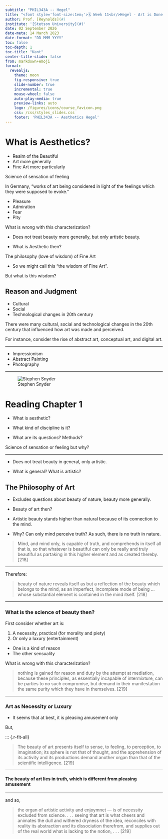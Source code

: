 ```yaml
---
subtitle: "PHIL343A -- Hegel"
title: "<font style='font-size:1em;'>🗓️ Week 11<br/>Hegel - Art is Done</font>"
author: Prof. [Reynolds](#)
institute: '[Stetson University](#)'
date: 02 September 2026
date-meta: 14 March 2023
date-format: "DD MMM YYYY"
toc: false
toc-depth: 1
toc-title: "Kant"
center-title-slide: false
from: markdown+emoji
format:
  revealjs:
    theme: moon
    fig-responsive: true
    slide-number: true
    incremental: true
    mouse-wheel: false
    auto-play-media: true
    preview-links: auto
    logo: /figures/icons/course_favicon.png
    css: /css/styles_slides.css
    footer: 'PHIL343A -- Aesthetics Hegel'
---
```


# What is Aesthetics?

* Realm of the Beautiful
* Art more generally
* Fine Art more particularly

::: {.notes}

Science of sensation of feeling

In Germany, "works of art being considered in light of the feelings which they were supposed to evoke."

* Pleasure
* Admiration
* Fear
* Pity

What is wrong with this characterization?

* Does not treat beauty more generally, but only artistic beauty.

* What is Aesthetic then?

The philosophy (love of wisdom) of Fine Art

* So we might call this "the wisdom of Fine Art".

But what is this wisdom?

:::

## Reason and Judgment

* Cultural
* Social
* Technological changes in 20th century

::: {.notes}

There were many cultural, social and technological changes in the 20th century that influenced how art was made and perceived.

For instance, consider the rise of abstract art, conceptual art, and digital art.

:::

---

* Impressionism
* Abstract Painting
* Photography

---

![Stephen Snyder](./Screenshot 2025-10-27 101756.png)

# Reading Chapter 1

* What is aesthetic?

* What kind of discipline is it?

* What are its questions? Methods?

::: {.notes}

Science of sensation or feeling but why?

:::

---

* Does not treat beauty in general, only artistic.

* What is general? What is artistic?

## The Philosophy of Art

* Excludes questions about beauty of nature, beauty more generally.

* Beauty of art then?

::: {.notes}

* Artistic beauty stands higher than natural because of its connection to the mind.

* Why? Can only mind perceive truth? As such, there is no truth in nature.

> Mind, and mind only, is capable of truth, and comprehends in itself all that is, so that whatever is beautiful can only be really and truly beautiful as partaking in this higher element and as created thereby. [218]

:::

---

Therefore:

> beauty of nature reveals itself as but a reflection of the beauty which belongs to the mind, as an imperfect, incomplete mode of being ... whose substantial element is contained in the mind itself. [218]

---

### What is the science of beauty then?

First consider whether art is:

1. A necessity, practical (for morality and piety)
2. Or only a luxury (entertainment)

* One is a kind of reason
* The other sensuality

::: {.notes}

What is wrong with this characterization?

> nothing is gained for reason and duty by the attempt at mediation, because these principles, as essentially incapable of intermixture, can be parties to no such compromise, but demand in their manifestation the same purity which they have in themselves. [219]

:::

---

### Art as Necessity or Luxury

* It seems that at best, it is pleasing amusement only

But,

::: {.r-fit-all}

> The beauty of art presents itself to sense, to feeling, to perception, to imagination; its sphere is not that of thought, and the apprehension of its activity and its productions demand another organ than that of the scientific intelligence. [219]

---

#### The beauty of art lies in truth, which is different from pleasing amusement

---

and so,

> the organ of artistic activity and enjoymnet --- is of necessity excluded from science. . . . seeing that art is what cheers and animates the dull and withered dryness of the idea, reconciles with reality its abstraction and its dissociation therefrom, and supplies out of the real world what is lacking to the notion, . . . [219]


